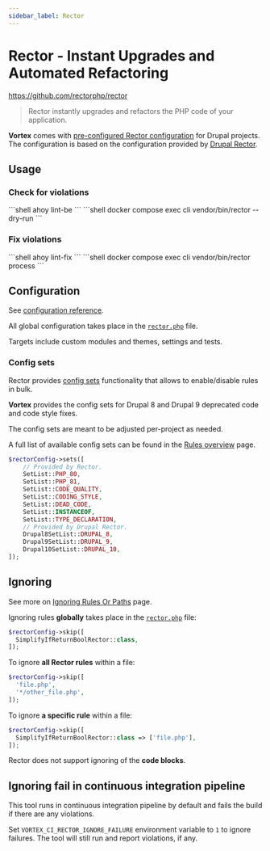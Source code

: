 ```yaml
---
sidebar_label: Rector
---
```


# Rector - Instant Upgrades and Automated Refactoring

https://github.com/rectorphp/rector

> Rector instantly upgrades and refactors the PHP code of your application.

**Vortex** comes with [pre-configured Rector configuration](https://github.com/drevops/vortex/blob/develop/rector.php)
for Drupal projects. The configuration is based on
the configuration provided
by [Drupal Rector](https://github.com/palantirnet/drupal-rector).

## Usage

### Check for violations


<Tabs>
  <TabItem value="ahoy" label="Ahoy" default>
    ```shell
    ahoy lint-be
    ```
  </TabItem>
  <TabItem value="docker-compose" label="Docker Compose">
    ```shell
    docker compose exec cli vendor/bin/rector --dry-run
    ```
  </TabItem>
</Tabs>

### Fix violations

<Tabs>
  <TabItem value="ahoy" label="Ahoy" default>
    ```shell
    ahoy lint-fix
    ```
  </TabItem>
  <TabItem value="docker-compose" label="Docker Compose">
    ```shell
    docker compose exec cli vendor/bin/rector process
    ```
  </TabItem>
</Tabs>

## Configuration

See [configuration reference](https://getrector.com/documentation).

All global configuration takes place in
the [`rector.php`](https://github.com/drevops/vortex/blob/develop/rector.php)
file.

Targets include custom modules and themes, settings and tests.

### Config sets

Rector provides [config sets](https://getrector.com/documentation/set-lists)
functionality that allows to enable/disable rules in bulk.

**Vortex** provides the config sets for Drupal 8 and Drupal 9 deprecated code and
code style fixes.

The config sets are meant to be adjusted per-project as needed.

A full list of available config sets can be found in
the [Rules overview](https://getrector.com/documentation/rules-overview) page.

```php
$rectorConfig->sets([
    // Provided by Rector.
    SetList::PHP_80,
    SetList::PHP_81,
    SetList::CODE_QUALITY,
    SetList::CODING_STYLE,
    SetList::DEAD_CODE,
    SetList::INSTANCEOF,
    SetList::TYPE_DECLARATION,
    // Provided by Drupal Rector.
    Drupal8SetList::DRUPAL_8,
    Drupal9SetList::DRUPAL_9,
    Drupal10SetList::DRUPAL_10,
]);
```

## Ignoring

See more
on [Ignoring Rules Or Paths](https://getrector.com/documentation/ignoring-rules-or-paths)
page.

Ignoring rules **globally** takes place in
the [`rector.php`](https://github.com/drevops/vortex/blob/develop/rector.php) file:

```php
$rectorConfig->skip([
  SimplifyIfReturnBoolRector::class,
]);
```

To ignore **all Rector rules** within a file:

```php
$rectorConfig->skip([
  'file.php',
  '*/other_file.php',
]);
```

To ignore **a specific rule** within a file:

```php
$rectorConfig->skip([
  SimplifyIfReturnBoolRector::class => ['file.php'],
]);
```

Rector does not support ignoring of the **code blocks**.

## Ignoring fail in continuous integration pipeline

This tool runs in continuous integration pipeline by default and fails the build
if there are any violations.

Set `VORTEX_CI_RECTOR_IGNORE_FAILURE` environment variable to `1` to ignore
failures. The tool will still run and report violations, if any.
